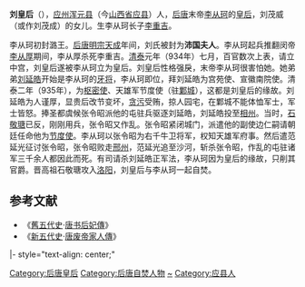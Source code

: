 '''刘皇后'''（{{bd||?|936年||catIdx=L}}），[[应州_(后唐)|应州]][[浑元县|浑元县]]（今[[山西省|山西省]][[应县|应县]]）人，[[后唐|后唐]]末帝[[李从珂|李从珂]]的[[皇后|皇后]]，刘茂威（或作刘茂成）的女儿。生李从珂长子[[李重吉|李重吉]]。

<!-- 生年没有记载。如果填写请注明来源。-->李从珂初封潞王。[[唐明宗|后唐明宗]][[天成_(后唐)|天成]]年间，刘氏被封为'''沛国夫人'''。李从珂起兵推翻闵帝[[唐閔帝|李从厚]]期间，李从厚杀死李重吉。[[清泰|清泰]]元年（934年）七月，百官数次上表，请立中宫，刘皇后遂被李从珂立为皇后。刘皇后性格强戾，末帝李从珂很害怕她。她弟弟[[刘延皓|刘延皓]]开始是李从珂的[[牙将|牙将]]，李从珂即位，拜刘延皓为宫苑使、宣徽南院使。清泰二年（935年），为[[枢密使|枢密使]]、天雄军节度使（驻[[邺城遗址|鄴城]]），这都是刘皇后的缘故。刘延皓为人谨厚，显贵后改节变坏，[[贪污|贪污]]受贿，掠人园宅，在鄴城不能体恤军士，军士皆怒。捧圣都虞候张令昭派他的屯驻兵驱逐刘延皓，刘延皓投至[[相州_(中國)|相州]]。当时，[[石敬瑭|石敬瑭]]已反，刚刚用兵，张令昭又作乱。张令昭紧闭城门，派遣他的副使边仁嗣请朝廷任命他为[[节度使|节度使]]。李从珂以张令昭为右千牛卫将军，权知天雄军府事。然后遣范延光征讨张令昭，张令昭败走[[邢州|邢州]]，范延光追至沙河，斩杀张令昭，作乱的屯驻诸军三千余人都因此而死。有司请杀刘延皓正军法，李从珂因为皇后的缘故，只削其官爵。晋高祖石敬瑭攻入[[洛阳|洛阳]]，刘皇后与李从珂一起自焚。

==参考文献==
*《[[舊五代史|舊五代史]]·[[s:舊五代史/卷49|唐书后妃傳]]》
*《[[新五代史|新五代史]]·[[s:新五代史/卷16|唐废帝家人傳]]》

{{start box}}
|- style="text-align: center;"
{{s-bef|before=[[和武显皇后|曹皇后]]}}
{{s-ttl|title=[[:category:后唐皇后|后唐皇后]]|years=934年—936年}}
{{s-aft|after=[[后晋|后晋]][[李皇后_(後晉)|李皇后]]}}
{{end box}}
{{五代皇后}}
[[Category:后唐皇后|Category:后唐皇后]]
[[Category:后唐自焚人物|Category:后唐自焚人物]]
[[Category:刘姓|~]]
[[Category:应县人|Category:应县人]]
